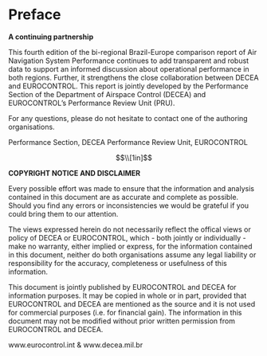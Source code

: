 ```{=tex}
\pagenumbering{roman}
\setcounter{page}{1}
```
# Preface {.unnumbered}

**A continuing partnership**

This fourth edition of the bi-regional Brazil-Europe comparison report of Air Navigation System Performance continues to add transparent and robust data to support an informed discussion about operational performance in both regions.
Further, it strengthens the close collaboration between DECEA and EUROCONTROL.
This report is jointly developed by the Performance Section of the Department of Airspace Control (DECEA) and EUROCONTROL's Performance Review Unit (PRU).

For any questions, please do not hesitate to contact one of the authoring organisations.

Performance Section, DECEA
Performance Review Unit, EUROCONTROL


<!-- add one inch of whitespace = empty equation --------------------------->

$$\\[1in]$$

::: border

**COPYRIGHT NOTICE AND DISCLAIMER**

Every possible effort was made to ensure that the information and analysis contained in this document are as accurate and complete as possible. 
Should you find any errors or inconsistencies we would be grateful if you could bring them to our attention.

The views expressed herein do not necessarily reflect the offical views or policy of DECEA or EUROCONTROL, which - both jointly or individually - make no warranty, either implied or express, for the information contained in this document, neither do both organisations assume any legal liability or
responsibility for the accuracy, completeness or usefulness of this information.

This document is jointly published by EUROCONTROL and DECEA for information purposes. It may be copied in whole or in part, provided that EUROCONTROL and DECEA are mentioned as the source and it is not used for commercial purposes (i.e. for financial gain). The information in this document may not be modified without prior written permission from EUROCONTROL and DECEA.

www.eurocontrol.int & www.decea.mil.br

:::

\KOMAoptions{headsepline,footsepline}
\pagestyle{headings}